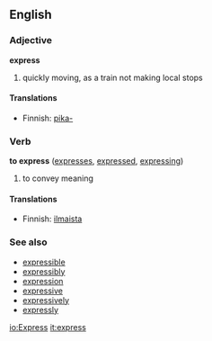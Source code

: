 ==English==

===Adjective===
'''express'''
# quickly moving, as a train not making local stops

====Translations====

*Finnish: [[pika-]]

===Verb===
'''to express'''  ([[expresses]], [[expressed]], [[expressing]])
# to convey meaning

====Translations====

*Finnish: [[ilmaista]]

===See also===
*[[expressible]]
*[[expressibly]]
*[[expression]]
*[[expressive]]
*[[expressively]]
*[[expressly]]

[[io:Express]]
[[it:express]]